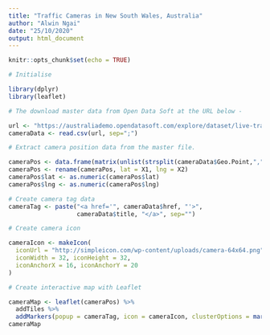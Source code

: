 ---
title: "Traffic Cameras in New South Wales, Australia"
author: "Alwin Ngai"
date: "25/10/2020"
output: html_document
---

```{r setup, include=FALSE}
knitr::opts_chunk$set(echo = TRUE)
```

```{r initialise, message = FALSE, warning = FALSE}
# Initialise

library(dplyr)
library(leaflet)

# The download master data from Open Data Soft at the URL below -

url <- "https://australiademo.opendatasoft.com/explore/dataset/live-traffic-cameras/download/?format=csv&timezone=Asia/Shanghai&lang=en&use_labels_for_header=true&csv_separator=%3B"
cameraData <- read.csv(url, sep=";")
```

```{r preprocess}
# Extract camera position data from the master file.

cameraPos <- data.frame(matrix(unlist(strsplit(cameraData$Geo.Point,",")), ncol=2, byrow=T))
cameraPos <- rename(cameraPos, lat = X1, lng = X2)
cameraPos$lat <- as.numeric(cameraPos$lat)
cameraPos$lng <- as.numeric(cameraPos$lng)

# Create camera tag data
cameraTag <- paste("<a href='", cameraData$href, "'>",
                   cameraData$title, "</a>", sep="")

# Create camera icon

cameraIcon <- makeIcon(
  iconUrl = "http://simpleicon.com/wp-content/uploads/camera-64x64.png",
  iconWidth = 32, iconHeight = 32,
  iconAnchorX = 16, iconAnchorY = 20
)
```

```{r map_generation}
# Create interactive map with Leaflet

cameraMap <- leaflet(cameraPos) %>%
  addTiles %>%
  addMarkers(popup = cameraTag, icon = cameraIcon, clusterOptions = markerClusterOptions())
cameraMap
```
